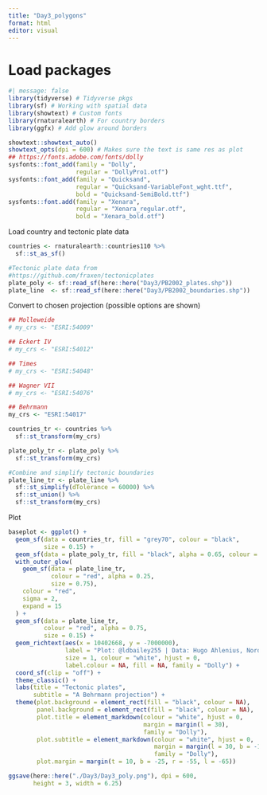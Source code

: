 ```yaml
---
title: "Day3_polygons"
format: html
editor: visual
---
```


# Load packages

```r
#| message: false
library(tidyverse) # Tidyverse pkgs
library(sf) # Working with spatial data
library(showtext) # Custom fonts
library(rnaturalearth) # For country borders
library(ggfx) # Add glow around borders

showtext::showtext_auto()
showtext_opts(dpi = 600) # Makes sure the text is same res as plot
## https://fonts.adobe.com/fonts/dolly
sysfonts::font_add(family = "Dolly",
                   regular = "DollyPro1.otf")
sysfonts::font_add(family = "Quicksand",
                   regular = "Quicksand-VariableFont_wght.ttf",
                   bold = "Quicksand-SemiBold.ttf")
sysfonts::font.add(family = "Xenara",
                   regular = "Xenara_regular.otf",
                   bold = "Xenara_bold.otf")
```

Load country and tectonic plate data

```r
countries <- rnaturalearth::countries110 %>% 
  sf::st_as_sf()

#Tectonic plate data from
#https://github.com/fraxen/tectonicplates
plate_poly <- sf::read_sf(here::here("Day3/PB2002_plates.shp"))
plate_line  <- sf::read_sf(here::here("Day3/PB2002_boundaries.shp"))
```

Convert to chosen projection (possible options are shown)

```r
## Molleweide
# my_crs <- "ESRI:54009"

## Eckert IV
# my_crs <- "ESRI:54012"

## Times
# my_crs <- "ESRI:54048"

## Wagner VII
# my_crs <- "ESRI:54076"

## Behrmann
my_crs <- "ESRI:54017"

countries_tr <- countries %>% 
  sf::st_transform(my_crs)

plate_poly_tr <- plate_poly %>% 
  sf::st_transform(my_crs)

#Combine and simplify tectonic boundaries
plate_line_tr <- plate_line %>% 
  sf::st_simplify(dTolerance = 60000) %>% 
  sf::st_union() %>% 
  sf::st_transform(my_crs)
```

Plot

```r
baseplot <- ggplot() +
  geom_sf(data = countries_tr, fill = "grey70", colour = "black",
          size = 0.15) +
  geom_sf(data = plate_poly_tr, fill = "black", alpha = 0.65, colour = NA) +
  with_outer_glow(
    geom_sf(data = plate_line_tr,
            colour = "red", alpha = 0.25,
            size = 0.75),
    colour = "red",
    sigma = 2,
    expand = 15
  ) +
  geom_sf(data = plate_line_tr,
          colour = "red", alpha = 0.75,
          size = 0.15) +
  geom_richtext(aes(x = 10402668, y = -7000000),
                label = "Plot: @ldbailey255 | Data: Hugo Ahlenius, Nordpil and Peter Bird",
                size = 1, colour = "white", hjust = 0,
                label.colour = NA, fill = NA, family = "Dolly") +
  coord_sf(clip = "off") +
  theme_classic() +
  labs(title = "Tectonic plates",
       subtitle = "A Behrmann projection") +
  theme(plot.background = element_rect(fill = "black", colour = NA),
        panel.background = element_rect(fill = "black", colour = NA),
        plot.title = element_markdown(colour = "white", hjust = 0,
                                      margin = margin(l = 30),
                                      family = "Dolly"),
        plot.subtitle = element_markdown(colour = "white", hjust = 0,
                                         margin = margin(l = 30, b = -10),
                                         family = "Dolly"),
        plot.margin = margin(t = 10, b = -25, r = -55, l = -65))

ggsave(here::here("./Day3/Day3_poly.png"), dpi = 600,
       height = 3, width = 6.25)
```
